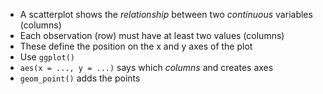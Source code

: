 
- A scatterplot shows the *relationship* between two *continuous* variables (columns)
- Each observation (row) must have at least two values (columns)
- These define the position on the x and y axes of the plot
- Use `ggplot()`
- `aes(x = ..., y = ...)` says which *columns* and creates axes
- `geom_point()` adds the points
